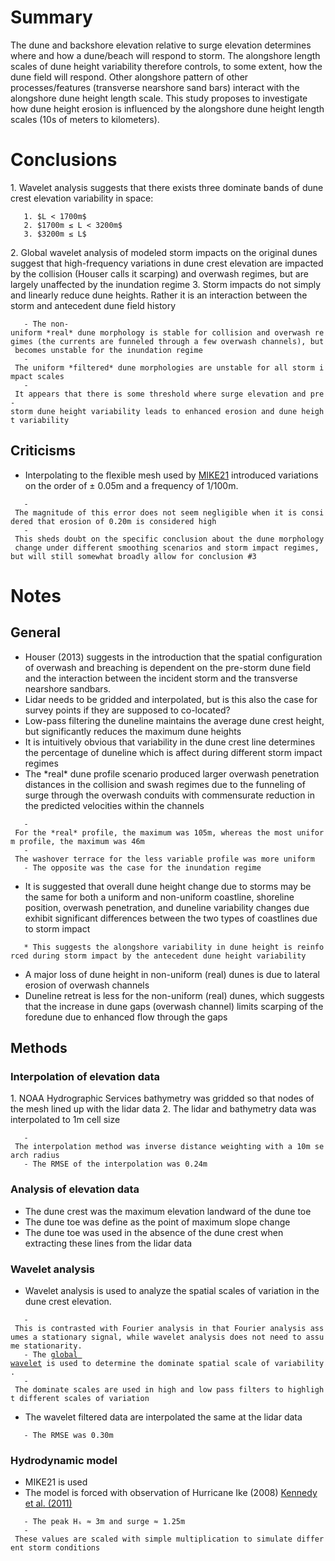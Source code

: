 = Summary =
The dune and backshore elevation relative to surge elevation determines where and how a dune/beach will respond to storm. The alongshore length scales of dune height variability therefore controls, to some extent, how the dune field will respond. Other alongshore pattern of other processes/features (transverse nearshore sand bars) interact with the alongshore dune height length scale. This study proposes to investigate how dune height erosion is influenced by the alongshore dune height length scales (10s of meters to kilometers). 

= Conclusions =
1. Wavelet analysis suggests that there exists three dominate bands of dune crest elevation variability in space:
	1. $L < 1700m$
	2. $1700m ≤ L < 3200m$
	3. $3200m ≤ L$ 
2. Global wavelet analysis of modeled storm impacts on the original dunes suggest that high-frequency variations in dune crest elevation are impacted by the collision (Houser calls it scarping) and overwash regimes, but are largely unaffected by the inundation regime
3. Storm impacts do not simply and linearly reduce dune heights. Rather it is an interaction between the storm and antecedent dune field history
	- The non-uniform *real* dune morphology is stable for collision and overwash regimes (the currents are funneled through a few overwash channels), but becomes unstable for the inundation regime
	- The uniform *filtered* dune morphologies are unstable for all storm impact scales
	- It appears that there is some threshold where surge elevation and pre-storm dune height variability leads to enhanced erosion and dune height variability

== Criticisms ==
* Interpolating to the flexible mesh used by [[MIKE21]] introduced variations on the order of ± 0.05m and a frequency of 1/100m.
	- The magnitude of this error does not seem negligible when it is considered that erosion of 0.20m is considered high
	- This sheds doubt on the specific conclusion about the dune morphology change under different smoothing scenarios and storm impact regimes, but will still somewhat broadly allow for conclusion #3

= Notes =
== General ==
* Houser (2013) suggests in the introduction that the spatial configuration of overwash and breaching is dependent on the pre-storm dune field and the interaction between the incident storm and the transverse nearshore sandbars.
* Lidar needs to be gridded and interpolated, but is this also the case for survey points if they are supposed to co-located?
* Low-pass filtering the duneline maintains the average dune crest height, but significantly reduces the maximum dune heights
* It is intuitively obvious that variability in the dune crest line determines the percentage of duneline which is affect during different storm impact regimes
* The *real* dune profile scenario produced larger overwash penetration distances in the collision and swash regimes due to the funneling of surge through the overwash conduits with commensurate reduction in the predicted velocities within the channels
	- For the *real* profile, the maximum was 105m, whereas the most uniform profile, the maximum was 46m
	- The washover terrace for the less variable profile was more uniform
	- The opposite was the case for the inundation regime
* It is suggested that overall dune height change due to storms may be the same for both a uniform and non-uniform coastline, shoreline position, overwash penetration, and duneline variability changes due exhibit significant differences between the two types of coastlines due to storm impact
	* This suggests the alongshore variability in dune height is reinforced during storm impact by the antecedent dune height variability
* A major loss of dune height in non-uniform (real) dunes is due to lateral erosion of overwash channels
* Duneline retreat is less for the non-uniform (real) dunes, which suggests that the increase in dune gaps (overwash channel) limits scarping of the foredune due to enhanced flow through the gaps 

== Methods ==
=== Interpolation of elevation data ===
1. NOAA Hydrographic Services bathymetry was gridded so that nodes of the mesh lined up with the lidar data
2. The lidar and bathymetry data was interpolated to 1m cell size
	- The interpolation method was inverse distance weighting with a 10m search radius
	- The RMSE of the interpolation was 0.24m

=== Analysis of elevation data ===
* The dune crest was the maximum elevation landward of the dune toe
* The dune toe was define as the point of maximum slope change
* The dune toe was used in the absence of the dune crest when extracting these lines from the lidar data

=== Wavelet analysis ===
* Wavelet analysis is used to analyze the spatial scales of variation in the dune crest elevation.
	- This is contrasted with Fourier analysis in that Fourier analysis assumes a stationary signal, while wavelet analysis does not need to assume stationarity.
	- The [[global wavelet]] is used to determine the dominate spatial scale of variability.
	- The dominate scales are used in high and low pass filters to highlight different scales of variation
* The wavelet filtered data are interpolated the same at the lidar data
	- The RMSE was 0.30m

=== Hydrodynamic model ===
* MIKE21 is used
* The model is forced with observation of Hurricane Ike (2008) [[Kennedy et al. (2011)]]
	- The peak Hₛ ≈ 3m and surge ≈ 1.25m
	- These values are scaled with simple multiplication to simulate different storm conditions
